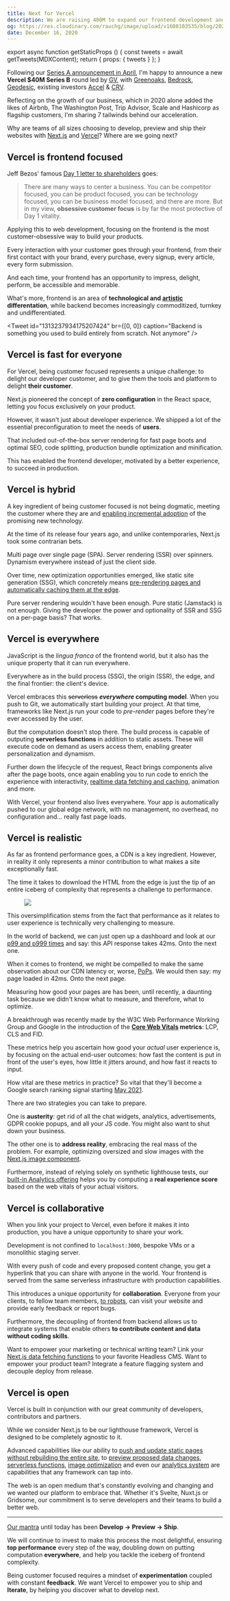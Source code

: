 ```yaml
---
title: Next for Vercel
description: We are raising 400M to expand our frontend development and collaboration platform
og: https://res.cloudinary.com/rauchg/image/upload/v1608103535/blog/2020/next-for-vercel/D934383E-1387-4D67-9937-191153F0C770_js2tgt.jpg
date: December 16, 2020
---
```



export async function getStaticProps () {
  const tweets = await getTweets(MDXContent);
  return { props: { tweets } };
}

Following our [Series A announcement in April](/2020/vercel), I'm happy to announce a new **Vercel $40M Series B** round led by [GV](https://www.gv.com), with [Greenoaks](http://www.greenoakscap.com), [Bedrock](https://www.bedrockcap.com), [Geodesic](https://www.geodesiccap.com), existing investors [Accel](https://www.accel.com) & [CRV](https://www.crv.com).

Reflecting on the growth of our business, which in 2020 alone added the likes of Airbnb, The Washington Post, Trip Advisor, Scale and Hashicorp as flagship customers, I'm sharing 7 tailwinds behind our acceleration.

Why are teams of all sizes choosing to develop, preview and ship their websites with [Next.js](https://nextjs.org) and [Vercel](https://vercel.com)? Where are we going next?

<h2 id="frontend-focus">Vercel is frontend focused</h2>

Jeff Bezos' famous [Day 1 letter to shareholders](https://www.aboutamazon.com/news/company-news/2016-letter-to-shareholders) goes:

> There are many ways to center a business. You can be competitor focused, you can be product focused, you can be technology focused, you can be business model focused, and there are more. But in my view, **obsessive customer focus** is by far the most protective of Day 1 vitality.

Applying this to web development, focusing on the frontend is the most customer-obsessive way to build your products.

Every interaction with your customer goes through your frontend, from their first contact with your brand, every purchase, every signup, every article, every form submission.

And each time, your frontend has an opportunity to impress, delight, perform, be accessible and memorable.

What's more, frontend is an area of **technological and [artistic](https://www.fastcompany.com/90521691/first-look-kanye-wests-new-website-turns-shopping-into-art) differentation**, while backend becomes increasingly commoditized, turnkey and undifferentiated.

<Tweet
  id="1313237934175207424"
  br={[0, 0]}
  caption="Backend is something you used to build entirely from scratch. Not anymore"
  />

<h2 id="fast-for-everyone">Vercel is fast for everyone</h2>

For Vercel, being customer focused represents a unique challenge: to delight our developer customer, and to give them the tools and platform to delight **their customer**.

<Tweet id="708675139253174273" caption="The world right before Next.js was born" />

Next.js pioneered the concept of **zero configuration** in the React space, letting you focus exclusively on your product.

However, it wasn't just about developer experience. We shipped a lot of the essential preconfiguration to meet the needs of **users**.

That included out-of-the-box server rendering for fast page boots and optimal SEO, code splitting, production bundle optimization and minification.

This has enabled the frontend developer, motivated by a better experience, to succeed in production. 

<Tweet id="1286769353027801088" br={[0]} caption="Next.js powers giants like Apple and revolutionary products like TikTok.com" />
<h2 id="hybrid">Vercel is hybrid</h2>

A key ingredient of being customer focused is not being dogmatic, meeting the customer where they are and [enabling incremental adoption](https://nextjs.org/blog/incremental-adoption) of the promising new technology.

At the time of its release four years ago, and unlike contemporaries, Next.js took some contrarian bets.

Multi page over single page (SPA). Server rendering (SSR) over spinners. Dynamism everywhere instead of just the client side.

Over time, new optimization opportunities emerged, like static site generation (SSG), which concretely means [pre-rendering pages and automatically caching them at the edge](/2020/static-hoisting).

Pure server rendering wouldn't have been enough. Pure static (Jamstack) is not enough. Giving the developer the power and optionality of SSR and SSG on a per-page basis? That works.

<Tweet id="1260216925671567361" caption="Next.js was in constant evolution, while maintaining backwards compatibility" />

<h2 id="everywhere">Vercel is everywhere</h2>

JavaScript is the _lingua franca_ of the frontend world, but it also has the unique property that it can run everywhere.

Everywhere as in the build process (SSG), the origin (SSR), the edge, and the final frontier: the client's device.

Vercel embraces this <s>serverless</s> **_everywhere_ computing model**. When you push to Git, we automatically start building your project. At that time, frameworks like Next.js run your code to <em>pre-render</em> pages before they're ever accessed by the user.

But the computation doesn't stop there. The build process is capable of outputing **serverless functions** in addition to static assets. These will execute code on demand as users access them, enabling greater personalization and dynamism.

Further down the lifecycle of the request, React brings components alive after the page boots, once again enabling you to run code to enrich the experience with interactivity, [realtime data fetching and caching](https://swr.vercel.app), animation and more.

With Vercel, your frontend also lives everywhere. Your app is automatically pushed to our global edge network, with no management, no overhead, no configuration and… really fast page loads.

<Tweet id="1289979477607383041" caption="From localhost to globalhost" />

<h2 id="realistic">Vercel is realistic</h2>

As far as frontend performance goes, a CDN is a key ingredient. However, in reality it only represents a minor contribution to what makes a site exceptionally fast.

The time it takes to download the HTML from the edge is just the tip of an entire iceberg of complexity that represents a challenge to performance.

<Figure desc="Measuring CDN latency and JS bundle sizes is a bad oversimplification" width={889/2} height={892/2}>
<Image width={889/2} height={892/2} src="https://res.cloudinary.com/rauchg/image/upload/v1608097899/blog/2020/next-for-vercel/6BFD578A-2039-410B-A07D-96399AF24CCD_vvpmcr.jpg" />
</Figure>

This oversimplification stems from the fact that performance as it relates to user experience is technically very challenging to measure.

In the world of backend, we can just open up a dashboard and look at our [p99 and p999 times](http://latencytipoftheday.blogspot.com/2014/06/latencytipoftheday-most-page-loads.html) and say: this API response takes 42ms. Onto the next one.

When it comes to frontend, we might be compelled to make the same observation about our CDN latency or, worse, [PoPs](https://www.fastly.com/blog/why-having-more-pops-isnt-always-better). We would then say: my page loaded in 42ms. Onto the next page.

Measuring how good your pages are has been, until recently, a daunting task because we didn't know what to measure, and therefore, what to optimize.

A breakthrough was recently made by the W3C Web Performance Working Group and Google in the introduction of the **[Core Web Vitals](https://web.dev/vitals/) metrics**: LCP, CLS and FID. 

These metrics help you ascertain how good your _actual_ user experience is, by focusing on the actual end-user outcomes: how fast the content is put in front of the user's eyes, how little it jitters around, and how fast it reacts to input.

How vital are these metrics in practice? So vital that they'll become a Google search ranking signal starting [May 2021](https://www.searchenginejournal.com/google-core-web-vitals-ranking-signals/387142/).

There are two strategies you can take to prepare.

One is **austerity**: get rid of all the chat widgets, analytics, advertisements, GDPR cookie popups, and all your JS code. You might also want to shut down your business.

The other one is to **address reality**, embracing the real mass of the problem. For example, optimizing oversized and slow images with the [Next.js image component](https://nextjs.org/docs/api-reference/next/image).

Furthermore, instead of relying solely on synthetic lighthouse tests, our [built-in Analytics offering](https://vercel.com/analytics) helps you by computing a **real experience score** based on the web vitals of your actual visitors.

<Tweet id="1321153986330828815" caption="Hashicorp uses Vercel analytics to stay true to their performance goals" />

<h2 id="collaborative">Vercel is collaborative</h2>

When you link your project to Vercel, even before it makes it into production, you have a unique opportunity to share your work.

Development is not confined to `localhost:3000`, bespoke VMs or a monolithic staging server.

<Tweet
id="1338797740147552256" caption="Each branch and PR is an opportunity to try your real frontend" />

With every push of code and every proposed content change, you get a hyperlink that you can share with anyone in the world. Your frontend is served from the same serverless infrastructure with production capabilities.

This introduces a unique opportunity for **collaboration**. Everyone from your clients, to fellow team members, [to robots](/2020/develop-preview-test), can visit your website and provide early feedback or report bugs.

Furthermore, the decoupling of frontend from backend allows us to integrate systems that enable others **to contribute content and data without coding skills**.

Want to empower your marketing or technical writing team? Link your [Next.js data fetching functions](https://nextjs.org/docs/basic-features/data-fetching) to your favorite Headless CMS. Want to empower your product team? Integrate a feature flagging system and decouple deploy from release.

<h2 id="open">Vercel is open</h2>

Vercel is built in conjunction with our great community of developers, contributors and partners.

While we consider Next.js to be our lighthouse framework, Vercel is designed to be completely agnostic to it.

Advanced capabilities like our ability to [push and update static pages without rebuilding the entire site](https://twitter.com/KukicAdo/status/1298792983244857345), to [preview proposed data changes](https://next-preview.vercel.app), [serverless functions](https://vercel.com/docs/serverless-functions/introduction), [image optimization](https://vercel.com/docs/next.js/image-optimization) and even our [analytics system](https://vercel.com/docs/analytics) are capabilities that any framework can tap into.

The web is an open medium that's constantly evolving and changing and we wanted our platform to embrace that. Whether it's Svelte, Nuxt.js or Gridsome, our commitment is to serve developers and their teams to build a better web.

<HR />

[Our mantra](https://vercel.com/home) until today has been **Develop → Preview → Ship**.

We will continue to invest to make this process the most delightful, ensuring **top performance** every step of the way, doubling down on putting computation **everywhere**, and help you tackle the iceberg of frontend complexity.

Being customer focused requires a mindset of **experimentation** coupled with constant **feedback**. We want Vercel to empower you to ship and **Iterate**, by helping you discover what to develop next.
